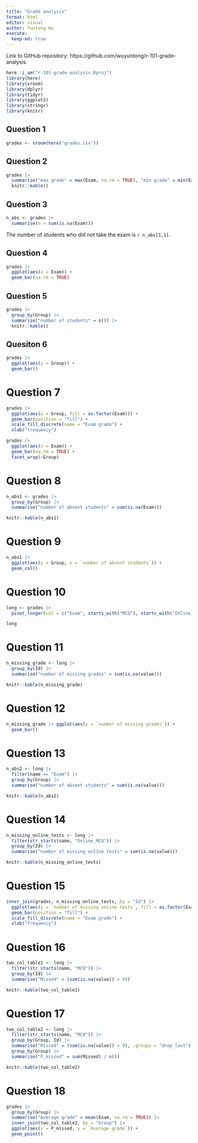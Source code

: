 ```yaml
---
title: "Grade analysis"
format: html
editor: visual
author: Yuntong Wu
execute: 
  keep-md: true
---
```


Link to GitHub repository: https://github.com/wuyuntong/r-101-grade-analysis.

```r
here::i_am("r-101-grade-analysis.Rproj")
library(here)
library(vroom)
library(dplyr)
library(tidyr)
library(ggplot2)
library(stringr)
library(knitr)
```

## Question 1

```r
grades <- vroom(here("grades.csv"))
```

## Question 2

```r
grades |>
  summarise("max grade" = max(Exam, na.rm = TRUE), "min grade" = min(Exam, na.rm = TRUE), "median grade" = median(Exam, na.rm = TRUE), "mean grade" = mean(Exam, na.rm = TRUE)) |>
  knitr::kable()
```

## Question 3

```r
n_abs <- grades |>
  summarise(n = sum(is.na(Exam)))
```

The number of students who did not take the exam is `r n_abs[1,1]`.

## Question 4

```r
grades |>
  ggplot(aes(x = Exam)) +
  geom_bar(na.rm = TRUE)
```

## Question 5

```r
grades |>
  group_by(Group) |>
  summarise("number of students" = n()) |>
  knitr::kable()
```

## Quesiton 6

```r
grades |>
  ggplot(aes(y = Group)) +
  geom_bar()
```

# Question 7

```r
grades |>
  ggplot(aes(y = Group, fill = as.factor(Exam))) +
  geom_bar(position = "fill") +
  scale_fill_discrete(name = "Exam grade") +
  xlab("frequency")
```

```r
grades |>
  ggplot(aes(x = Exam)) +
  geom_bar(na.rm = TRUE) +
  facet_wrap(~Group)
```

# Question 8

```r
n_abs1 <- grades |>
  group_by(Group) |>
  summarise("number of absent students" = sum(is.na(Exam)))

knitr::kable(n_abs1)
```

# Question 9

```r
n_abs1 |>
  ggplot(aes(y = Group, x = `number of absent students`)) +
  geom_col()
```

# Question 10

```r
long <- grades |>
  pivot_longer(col = c("Exam", starts_with("MCQ"), starts_with("Online_MCQ")), names_to = "name", values_to = "value")

long
```

# Question 11

```r
n_missing_grade <- long |>
  group_by(Id) |>
  summarise("number of missing grades" = sum(is.na(value)))

knitr::kable(n_missing_grade)
```

# Question 12

```r
n_missing_grade |> ggplot(aes(y = `number of missing grades`)) +
  geom_bar()
```

# Question 13

```r
n_abs2 <- long |>
  filter(name == "Exam") |>
  group_by(Group) |>
  summarise("number of absent students" = sum(is.na(value)))

knitr::kable(n_abs2)
```

# Question 14

```r
n_missing_online_tests <- long |>
  filter(str_starts(name, "Online_MCQ")) |>
  group_by(Id) |>
  summarise("number of missing online tests" = sum(is.na(value)))

knitr::kable(n_missing_online_tests)
```

# Question 15

```r
inner_join(grades, n_missing_online_tests, by = "Id") |>
  ggplot(aes(y = `number of missing online tests`, fill = as.factor(Exam))) +
  geom_bar(position = "fill") +
  scale_fill_discrete(name = "Exam grade") +
  xlab("frequency")
```

# Question 16

```r
two_col_table1 <- long |>
  filter(str_starts(name, "MCQ")) |>
  group_by(Id) |>
  summarise("Missed" = (sum(is.na(value)) > 0))

knitr::kable(two_col_table1)
```

# Question 17

```r
two_col_table2 <- long |>
  filter(str_starts(name, "MCQ")) |>
  group_by(Group, Id) |>
  summarise("Missed" = (sum(is.na(value)) > 0), .groups = "drop_last") |>
  group_by(Group) |>
  summarise("P_missed" = sum(Missed) / n())

knitr::kable(two_col_table2)
```

# Question 18

```r
grades |>
  group_by(Group) |>
  summarise("Average grade" = mean(Exam, na.rm = TRUE)) |>
  inner_join(two_col_table2, by = "Group") |>
  ggplot(aes(x = P_missed, y = `Average grade`)) +
  geom_point()
```
